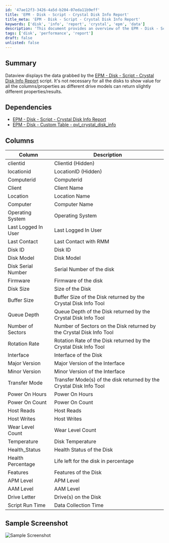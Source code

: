 ```yaml
---
id: '47ae12f3-3426-4a5d-b204-07eda11b9eff'
title: 'EPM - Disk - Script - Crystal Disk Info Report'
title_meta: 'EPM - Disk - Script - Crystal Disk Info Report'
keywords: ['disk', 'info', 'report', 'crystal', 'epm', 'data']
description: 'This document provides an overview of the EPM - Disk - Script - Crystal Disk Info Report, detailing the data displayed by the script, its dependencies, and the various columns that represent different properties of disks. The report is essential for understanding disk performance and health metrics.'
tags: ['disk', 'performance', 'report']
draft: false
unlisted: false
---
```

## Summary

Dataview displays the data grabbed by the [EPM - Disk - Script - Crystal Disk Info Report](https://proval.itglue.com/DOC-5078775-12960045) script. It's not necessary for all the disks to show value for all the columns/properties as different drive models can return slightly different properties/results.

## Dependencies

- [EPM - Disk - Script - Crystal Disk Info Report](https://proval.itglue.com/DOC-5078775-12960045)  
- [EPM - Disk - Custom Table - pvl_crystal_disk_info](https://proval.itglue.com/DOC-5078775-12960038)  

## Columns

| Column                   | Description                                                    |
|-------------------------|---------------------------------------------------------------|
| clientid                | Clientid (Hidden)                                           |
| locationid              | LocationID (Hidden)                                        |
| Computerid              | Computerid                                                 |
| Client                  | Client Name                                                |
| Location                | Location Name                                              |
| Computer                | Computer Name                                              |
| Operating System        | Operating System                                           |
| Last Logged In User     | Last Logged In User                                        |
| Last Contact            | Last Contact with RMM                                      |
| Disk ID                 | Disk ID                                                   |
| Disk Model              | Disk Model                                                |
| Disk Serial Number      | Serial Number of the disk                                  |
| Firmware                | Firmware of the disk                                      |
| Disk Size               | Size of the Disk                                          |
| Buffer Size             | Buffer Size of the Disk returned by the Crystal Disk Info Tool |
| Queue Depth             | Queue Depth of the Disk returned by the Crystal Disk Info Tool |
| Number of Sectors       | Number of Sectors on the Disk returned by the Crystal Disk Info Tool |
| Rotation Rate           | Rotation Rate of the Disk returned by the Crystal Disk Info Tool |
| Interface               | Interface of the Disk                                      |
| Major Version           | Major Version of the Interface                              |
| Minor Version           | Minor Version of the Interface                              |
| Transfer Mode           | Transfer Mode(s) of the disk returned by the Crystal Disk Info Tool |
| Power On Hours          | Power On Hours                                            |
| Power On Count          | Power On Count                                            |
| Host Reads              | Host Reads                                                |
| Host Writes             | Host Writes                                               |
| Wear Level Count        | Wear Level Count                                          |
| Temperature             | Disk Temperature                                          |
| Health_Status           | Health Status of the Disk                                  |
| Health Percentage       | Life left for the disk in percentage                       |
| Features                | Features of the Disk                                       |
| APM Level               | APM Level                                                 |
| AAM Level               | AAM Level                                                 |
| Drive Letter            | Drive(s) on the Disk                                      |
| Script Run Time         | Data Collection Time                                       |

## Sample Screenshot

![Sample Screenshot](../../../static/img/Crystal-Disk-Info-Report/image_1.png)












